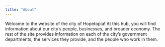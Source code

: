 ```yaml
---
title: "About"
---
```


Welcome to the website of the city of Hopetopia! At this hub, you will find information about our city's people, businesses, and broader economy. The rest of the site provides information on each of the city's government departments, the services they provide, and the people who work in them. 